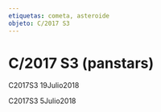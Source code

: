 ```yaml
---
etiquetas: cometa, asteroide
objeto: C/2017 S3
---
```


# C/2017 S3 (panstars)

<Imagen
  src="registro/c2017-s3_20180719_3_c2017s3_20180719_i88.png"
  fecha="20180719"
/>

<Imagen
  src="registro/c2017-s3_20180719_2_c2017s3_20180719_i88.jpg"
  fecha="20180719"
/>

C2017S3 19Julio2018

<Imagen
  src="registro/c2017-s3_20180705_1_c2017s3_20180705_i88.png"
  fecha="20180705"
/>

C2017S3 5Julio2018